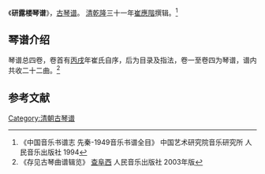 《'''研露楼琴谱'''》，[[古琴谱|古琴谱]]。 [[清|清]][[乾隆|乾隆]]三十一年[[崔應階|崔應階]]撰辑。<ref>《中国音乐书谱志 先秦-1949音乐书谱全目》 中国艺术研究院音乐研究所 人民音乐出版社 1994 </ref>

==琴谱介绍==

琴谱总四卷，卷首有[[丙戌|丙戌]]年崔氏自序，后为目录及指法，卷一至卷四为琴谱，谱内共收二十二曲。<ref>《存见古琴曲谱辑览》 [[查阜西|查阜西]] 人民音乐出版社 2003年版</ref>

==参考文献==
{{reflist}}

[[Category:清朝古琴谱|Category:清朝古琴谱]]